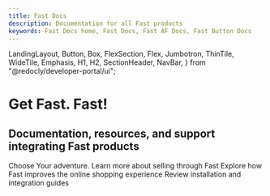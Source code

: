 ```yaml
---
title: Fast Docs
description: Documentation for all Fast products
keywords: Fast Docs home, Fast Docs, Fast AF Docs, Fast Button Docs
---
```


  LandingLayout,
  Button,
  Box,
  FlexSection,
  Flex,
  Jumbotron,
  ThinTile,
  WideTile,
  Emphasis,
  H1,
  H2,
  SectionHeader,
  NavBar,
} from "@redocly/developer-portal/ui";



<Jumbotron>
  <NavBar location={props.location} standalone={false} />
  <H1>
    Get <Emphasis>Fast</Emphasis>. Fast!
  </H1>
  <H2>Documentation, resources, and support integrating Fast products</H2>
</Jumbotron>
<Box id="home-page-features" my={25}>
  <SectionHeader>
    Choose <Emphasis>Your</Emphasis> adventure.
  </SectionHeader>
  <FlexSection justifyContent="space-around" flexWrap="wrap">
    <ThinTile
      to="developer-portal/for-sellers/features.mdx"
      icon={forSellersImg}
      header="For Sellers"
    >
      Learn more about selling through Fast
    </ThinTile>
    <ThinTile
      to="developer-portal/for-shoppers/features.mdx"
      icon={forShoppersImg}
      header="For Shoppers"
    >
      Explore how Fast improves the online shopping experience
    </ThinTile>
    <ThinTile
      to="developer-portal/for-developers/platforms.mdx"
      icon={forDevelopersImg}
      header="For Developers"
    >
      Review installation and integration guides
    </ThinTile>
  </FlexSection>
</Box>
